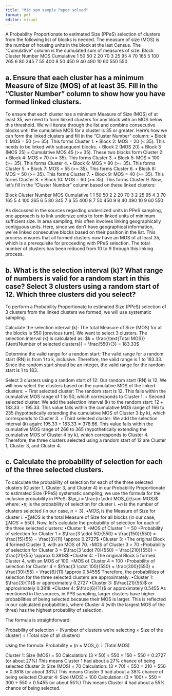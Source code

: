 ```yaml
---
title: "Mid sem sample Paper solved"
format: pdf
editor: visual
---
```


A Probability Proportionate to estimated Size (PPeS) selection of clusters from the following
list of blocks is needed. The measure of size (MOS) is the number of housing units in the
block at the last Census. The “Cumulative” column is the cumulated sum of measures of size.
Block Cluster Number MOS Cumulative
1 50 50
2 20 70
3 25 95
4 70 165
5 100 265
6 80 345
7 55 400
8 50 450
9 40 490
10 60 550
550

## a. Ensure that each cluster has a minimum Measure of Size (MOS) of at least 35. Fill in the “Cluster Number” column to show how you have formed linked clusters.

To ensure that each cluster has a minimum Measure of Size (MOS) of at least 35, we need to form linked clusters for any block with an MOS below this threshold. We will iterate through the list and combine consecutive blocks until the cumulative MOS for a cluster is 35 or greater.
Here's how we can form the linked clusters and fill in the “Cluster Number” column:
•
Block 1: MOS = 50 (>= 35). This forms Cluster 1.
•
Block 2: MOS = 20 (< 35). This needs to be linked with subsequent blocks.
◦
Block 2 (MOS 20) + Block 3 (MOS 25) = Cumulative MOS 45 (>= 35). These two blocks form Cluster 2.
•
Block 4: MOS = 70 (>= 35). This forms Cluster 3.
•
Block 5: MOS = 100 (>= 35). This forms Cluster 4.
•
Block 6: MOS = 80 (>= 35). This forms Cluster 5.
•
Block 7: MOS = 55 (>= 35). This forms Cluster 6.
•
Block 8: MOS = 50 (>= 35). This forms Cluster 7.
•
Block 9: MOS = 40 (>= 35). This forms Cluster 8.
•
Block 10: MOS = 60 (>= 35). This forms Cluster 9.
Now, let's fill in the "Cluster Number" column based on these linked clusters:

Block	Cluster Number	MOS	Cumulative
1	1	50	50
2	2	20	70
3	2	25	95
4	3	70	165
5	4	100	265
6	5	80	345
7	6	55	400
8	7	50	450
9	8	40	490
10	9	60	550


As discussed in the sources regarding undersized units in PPeS sampling, one approach is to link undersize units to form linked units of minimum sufficient size. In area sampling, this often involves linking geographically contiguous units. Here, since we don't have geographical information, we've linked consecutive blocks based on their position in the list.
This process ensures that all formed clusters now have an MOS of at least 35, which is a prerequisite for proceeding with PPeS selection. The total number of clusters has been reduced from 10 to 9 through this linking process.



## b. What is the selection interval (k)? What range of numbers is valid for a random start in this case? Select 3 clusters using a random start of 12. Which three clusters did you select?

To perform a Probability Proportionate to estimated Size (PPeS) selection of 3 clusters from the linked clusters we formed, we will use systematic sampling.

Calculate the selection interval (k): The total Measure of Size (MOS) for all the blocks is 550 [previous turn]. We want to select 3 clusters. The selection interval (k) is calculated as: $k = \frac{\text{Total MOS}}{\text{Number of selected clusters}} = \frac{550}{3} = 183.33$

Determine the valid range for a random start: The valid range for a random start (RN) is from 1 to k, inclusive. Therefore, the valid range is 1 to 183.33. Since the random start should be an integer, the valid range for the random start is 1 to 183.


Select 3 clusters using a random start of 12: Our random start (RN) is 12. We will now select the clusters based on the cumulative MOS of the linked clusters:
◦
First selected cluster: The random start is 12. This falls within the cumulative MOS range of 1 to 50, which corresponds to Cluster 1.
◦
Second selected cluster: We add the selection interval (k) to the random start: $12 + 183.33 = 195.33$. This value falls within the cumulative MOS range of 166 to 235 (hypothetically extending the cumulative MOS of Cluster 3 by k), which corresponds to Cluster 3.
◦
Third selected cluster: We add the selection interval (k) again: $195.33 + 183.33 = 378.66$. This value falls within the cumulative MOS range of 266 to 365 (hypothetically extending the cumulative MOS of Cluster 4 by k), which corresponds to Cluster 4.
Therefore, the three clusters selected using a random start of 12 are Cluster 1, Cluster 3, and Cluster 4.


## c. Calculate the probability of selection for each of the three selected clusters.



To calculate the probability of selection for each of the three selected clusters (Cluster 1, Cluster 3, and Cluster 4) in our Probability Proportionate to estimated Size (PPeS) systematic sampling, we use the formula for the inclusion probability in PPeS:
$\pi_i = \frac{n \cdot MOS_i}{\sum MOS}$
where:
•$\pi_i$ is the probability of selection for cluster $i$.
•$n$ is the number of clusters selected (in our case, $n = 3$).
•$MOS_i$ is the Measure of Size for cluster $i$.
•$\sum MOS$ is the total Measure of Size for all blocks (in our case, $\sum MOS = 550$).
Now, let's calculate the probability of selection for each of the three selected clusters:
•Cluster 1:
◦MOS of Cluster 1 = 50
◦Probability of selection for Cluster 1 = $\frac{3 \cdot 50}{550} = \frac{150}{550} = \frac{15}{55} = \frac{3}{11} \approx 0.2727$
•Cluster 3:
◦The original Block 4 formed Cluster 3, with an MOS of 70.
◦MOS of Cluster 3 = 70
◦Probability of selection for Cluster 3 = $\frac{3 \cdot 70}{550} = \frac{210}{550} = \frac{21}{55} \approx 0.3818$
•Cluster 4:
◦The original Block 5 formed Cluster 4, with an MOS of 100.
◦MOS of Cluster 4 = 100
◦Probability of selection for Cluster 4 = $\frac{3 \cdot 100}{550} = \frac{300}{550} = \frac{30}{55} = \frac{6}{11} \approx 0.5455$
Therefore, the probabilities of selection for the three selected clusters are approximately:
•Cluster 1: $\frac{3}{11}$ or approximately 0.2727
•Cluster 3: $\frac{21}{55}$ or approximately 0.3818
•Cluster 4: $\frac{6}{11}$ or approximately 0.5455
As mentioned in the sources, in PPS sampling, larger clusters have higher probabilities of being selected because their MOS is larger. This is reflected in our calculated probabilities, where Cluster 4 (with the largest MOS of the three) has the highest probability of selection.

The formula is straightforward:

Probability of selection = (Number of clusters we're selecting × Size of the cluster) ÷ (Total size of all clusters)

Using the formula: Probability = (n × MOS_i) ÷ (Total MOS)


Cluster 1:
Size (MOS) = 50
Calculation: (3 × 50) ÷ 550 = 150 ÷ 550 = 0.2727 (or about 27%)
This means Cluster 1 had about a 27% chance of being selected
Cluster 3:
Size (MOS) = 70
Calculation: (3 × 70) ÷ 550 = 210 ÷ 550 = 0.3818 (or about 38%)
This means Cluster 3 had about a 38% chance of being selected
Cluster 4:
Size (MOS) = 100
Calculation: (3 × 100) ÷ 550 = 300 ÷ 550 = 0.5455 (or about 55%)
This means Cluster 4 had about a 55% chance of being selected.